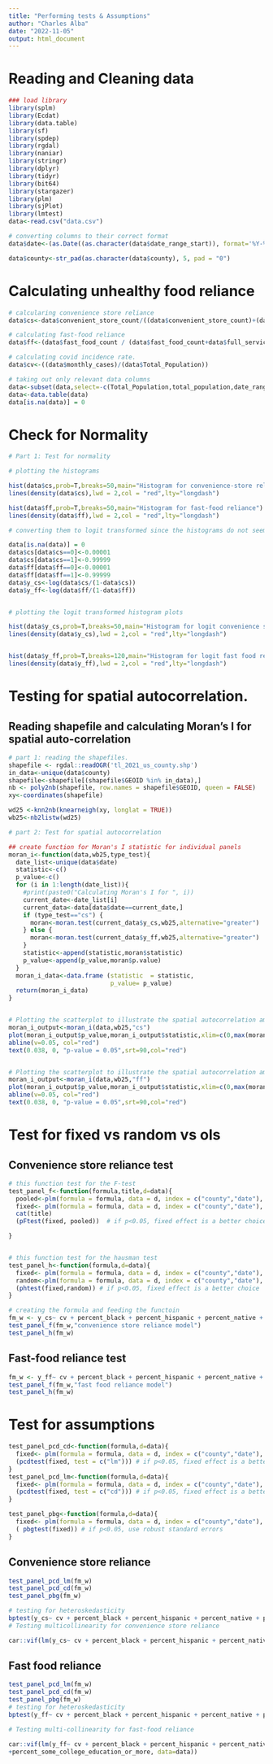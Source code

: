 ```yaml
---
title: "Performing tests & Assumptions"
author: "Charles Alba"
date: "2022-11-05"
output: html_document
---
```


# Reading and Cleaning data

```r
### load library
library(splm)
library(Ecdat)
library(data.table)
library(sf)
library(spdep)
library(rgdal)
library(naniar)
library(stringr)
library(dplyr)
library(tidyr)
library(bit64)
library(stargazer)
library(plm)
library(sjPlot)
library(lmtest)
data<-read.csv("data.csv")

# converting columns to their correct format
data$date<-(as.Date((as.character(data$date_range_start)), format='%Y-%m-%d'))

data$county<-str_pad(as.character(data$county), 5, pad = "0")


```


# Calculating unhealthy food reliance 

```r

# calcularing convenience store reliance 
data$cs<-data$convenient_store_count/((data$convenient_store_count)+(data$grocery_count))

# calculating fast-food reliance 
data$ff<-(data$fast_food_count / (data$fast_food_count+data$full_service_count))

# calculating covid incidence rate. 
data$cv<-((data$monthly_cases)/(data$Total_Population))

# taking out only relevant data columns 
data<-subset(data,select=-c(Total_Population,total_population,date_range_start,convenient_store_count,grocery_count,fast_food_count,full_service_count,monthly_cases,Total_Population,monthly_deaths,Geo_QName))
data<-data.table(data)
data[is.na(data)] = 0
```

# Check for Normality

```r

# Part 1: Test for normality

# plotting the histograms 

hist(data$cs,prob=T,breaks=50,main="Histogram for convenience-store reliance")
lines(density(data$cs),lwd = 2,col = "red",lty="longdash")

hist(data$ff,prob=T,breaks=50,main="Histogram for fast-food reliance")
lines(density(data$ff),lwd = 2,col = "red",lty="longdash")

# converting them to logit transformed since the histograms do not seem normally distributed

data[is.na(data)] = 0
data$cs[data$cs==0]<-0.00001
data$cs[data$cs==1]<-0.99999
data$ff[data$ff==0]<-0.00001
data$ff[data$ff==1]<-0.99999
data$y_cs<-log(data$cs/(1-data$cs))
data$y_ff<-log(data$ff/(1-data$ff))


# plotting the logit transformed histogram plots 

hist(data$y_cs,prob=T,breaks=50,main="Histogram for logit convenience store reliance",xlab="convenience store reliance")
lines(density(data$y_cs),lwd = 2,col = "red",lty="longdash")


hist(data$y_ff,prob=T,breaks=120,main="Histogram for logit fast food reliance",xlab="Fast food reliance")
lines(density(data$y_ff),lwd = 2,col = "red",lty="longdash")
```
# Testing for spatial autocorrelation. 

## Reading shapefile and calculating Moran's I for spatial auto-correlation 

```r

# part 1: reading the shapefiles. 
shapefile <- rgdal::readOGR('tl_2021_us_county.shp')
in_data<-unique(data$county)
shapefile<-shapefile[(shapefile$GEOID %in% in_data),]
nb <- poly2nb(shapefile, row.names = shapefile$GEOID, queen = FALSE)
xy<-coordinates(shapefile)

wd25 <-knn2nb(knearneigh(xy, longlat = TRUE))
wb25<-nb2listw(wd25)

# part 2: Test for spatial autocorrelation 

## create function for Moran's I statistic for individual panels
moran_i<-function(data,wb25,type_test){
  date_list<-unique(data$date)
  statistic<-c()
  p_value<-c()
  for (i in 1:length(date_list)){
    #print(paste0("Calculating Moran's I for ", i))
    current_date<-date_list[i]
    current_data<-data[data$date==current_date,]
    if (type_test=="cs") {
      moran<-moran.test(current_data$y_cs,wb25,alternative="greater")
    } else {
      moran<-moran.test(current_data$y_ff,wb25,alternative="greater")
    }
    statistic<-append(statistic,moran$statistic)
    p_value<-append(p_value,moran$p.value)
  }
  moran_i_data<-data.frame (statistic  = statistic,
                            p_value= p_value)
  return(moran_i_data)
}


# Plotting the scatterplot to illustrate the spatial autocorrelation amongst Convenience-store reliance
moran_i_output<-moran_i(data,wb25,"cs")
plot(moran_i_output$p_value,moran_i_output$statistic,xlim=c(0,max(moran_i_output$p_value)),xlab="p-value",ylab="Moran's I coefficient",main="Moran's I tests for spatial auto-correlation\n for convenience store reliance",cex=0.7, pch = 15)
abline(v=0.05, col="red")
text(0.038, 0, "p-value = 0.05",srt=90,col="red")


# Plotting the scatterplot to illustrate the spatial autocorrelation amongst Fast-food reliance
moran_i_output<-moran_i(data,wb25,"ff")
plot(moran_i_output$p_value,moran_i_output$statistic,xlim=c(0,max(moran_i_output$p_value)),xlab="p-value",ylab="Moran's I coefficient",main="Moran's I tests for spatial auto-correlation\n for fast food reliance",cex=0.7,  pch = 15)
abline(v=0.05, col="red")
text(0.038, 0, "p-value = 0.05",srt=90,col="red")
```


# Test for fixed vs random vs ols

## Convenience store reliance test 

```r

# this function test for the F-test
test_panel_f<-function(formula,title,d=data){
  pooled<-plm(formula = formula, data = d, index = c("county","date"), model="pooling")
  fixed<- plm(formula = formula, data = d, index = c("county","date"), model = "within",effect = "time")
  cat(title)
  (pFtest(fixed, pooled))  # if p<0.05, fixed effect is a better choice 

}


# this function test for the hausman test
test_panel_h<-function(formula,d=data){
  fixed<- plm(formula = formula, data = d, index = c("county","date"), model = "within",effect = "time")
  random<-plm(formula = formula, data = d, index = c("county","date"), model = "random")
  (phtest(fixed,random)) # if p<0.05, fixed effect is a better choice 
}


```



```r
# creating the formula and feeding the functoin 
fm_w <- y_cs~ cv + percent_black + percent_hispanic + percent_native + percent_asian+population_density+Median_household_income+Median_age+percent_some_college_education_or_more+ percent_black:cv + percent_hispanic:cv + percent_asian:cv + percent_native:cv+population_density:cv+Median_household_income:cv+Median_age:cv+percent_some_college_education_or_more:cv
test_panel_f(fm_w,"convenience store reliance model")
test_panel_h(fm_w)

```





## Fast-food reliance test 

```r
fm_w <- y_ff~ cv + percent_black + percent_hispanic + percent_native + percent_asian+population_density+Median_household_income+Median_age+percent_some_college_education_or_more+ percent_black:cv + percent_hispanic:cv + percent_asian:cv + percent_native:cv+population_density:cv+Median_household_income:cv+Median_age:cv+percent_some_college_education_or_more:cv
test_panel_f(fm_w,"fast food reliance model")
test_panel_h(fm_w)

```

# Test for assumptions

```r


test_panel_pcd_cd<-function(formula,d=data){
  fixed<- plm(formula = formula, data = d, index = c("county","date"), model = "within",effect = "time")
  (pcdtest(fixed, test = c("lm"))) # if p<0.05, fixed effect is a better choice 
}
test_panel_pcd_lm<-function(formula,d=data){
  fixed<- plm(formula = formula, data = d, index = c("county","date"), model = "within",effect = "time")
  (pcdtest(fixed, test = c("cd"))) # if p<0.05, fixed effect is a better choice 
}

test_panel_pbg<-function(formula,d=data){
  fixed<- plm(formula = formula, data = d, index = c("county","date"), model = "within",effect = "time")
  ( pbgtest(fixed)) # if p<0.05, use robust standard errors
}


```


## Convenience store reliance

```r
test_panel_pcd_lm(fm_w)
test_panel_pcd_cd(fm_w)
test_panel_pbg(fm_w)

# testing for heteroskedasticity
bptest(y_cs~ cv + percent_black + percent_hispanic + percent_native + percent_asian+population_density+Median_household_income+Median_age+percent_some_college_education_or_more+ percent_black:cv + percent_hispanic:cv + percent_asian:cv + percent_native:cv+population_density:cv+Median_household_income:cv+Median_age:cv+percent_some_college_education_or_more:cv, data = data, studentize=F)
# Testing multicollinearity for convenience store reliance 

car::vif(lm(y_cs~ cv + percent_black + percent_hispanic + percent_native + percent_asian+population_density+Median_household_income+Median_age+percent_some_college_education_or_more, data=data))

```


## Fast food reliance

```r
test_panel_pcd_lm(fm_w)
test_panel_pcd_cd(fm_w)
test_panel_pbg(fm_w)
# testing for heteroskedasticity
bptest(y_ff~ cv + percent_black + percent_hispanic + percent_native + percent_asian+population_density+Median_household_income+Median_age+percent_some_college_education_or_more+ percent_black:cv + percent_hispanic:cv + percent_asian:cv + percent_native:cv+population_density:cv+Median_household_income:cv+Median_age:cv+percent_some_college_education_or_more:cv, data = data, studentize=F)

# Testing multi-collinearity for fast-food reliance 

car::vif(lm(y_ff~ cv + percent_black + percent_hispanic + percent_native + percent_asian+population_density+Median_household_income+Median_age
+percent_some_college_education_or_more, data=data))
```


